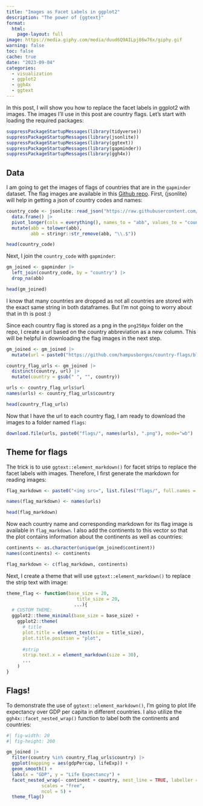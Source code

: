 ```yaml
---
title: "Images as Facet Labels in ggplot2"
description: "The power of {ggtext}"
format: 
  html:
    page-layout: full
image: https://media.giphy.com/media/duud6Q9AILpj86w76x/giphy.gif
warning: false
toc: false
cache: true
date: "2023-09-04"
categories:
  - visualization
  - ggplot2
  - ggh4x
  - ggtext
---
```


In this post, I will show you how to replace the facet labels in ggplot2 with images. The images I'll use in this post are country flags. Let's start with loading the required packages:    

```r
suppressPackageStartupMessages(library(tidyverse))
suppressPackageStartupMessages(library(jsonlite))
suppressPackageStartupMessages(library(ggtext))
suppressPackageStartupMessages(library(gapminder))
suppressPackageStartupMessages(library(ggh4x))
```

## Data

I am going to get the images of flags of countries that are in the `gapminder` dataset. The flag images are available in this [Github repo](https://github.com/hampusborgos/country-flags). First, {jsonlite} will help in getting a json of country codes and names:

```r
country_code <- jsonlite::read_json("https://raw.githubusercontent.com/hampusborgos/country-flags/main/countries.json") |> 
  data.frame() |>
  pivot_longer(cols = everything(), names_to = "abb", values_to = "country") |> 
  mutate(abb = tolower(abb),
         abb = stringr::str_remove(abb, "\\.$"))

head(country_code)
```

Next, I join the `country_code` with `gapminder`:

```r
gm_joined <- gapminder |> 
  left_join(country_code, by = "country") |> 
  drop_na(abb) 

head(gm_joined)
```

I know that many countries are dropped as not all countries are stored with the exact same string in both dataframes. But I'm not going to worry about that in th is post :)  

Since each country flag is stored as a png in the `png250px` folder on the repo, I create a url based on the country abbreviation as a new column. This will be helpful in downloading the flag images in the next step.

```r
gm_joined <- gm_joined |> 
  mutate(url = paste0("https://github.com/hampusborgos/country-flags/blob/main/png250px/", abb, ".png?raw=true")) 

country_flag_urls <- gm_joined |>
  distinct(country, url) |> 
  mutate(country = gsub(" ", "", country))

urls <- country_flag_urls$url
names(urls) <- country_flag_urls$country

head(country_flag_urls)
```

Now that I have the url to each country flag, I am ready to download the images to a folder named `flags`:

```r
download.file(urls, paste0("flags/", names(urls), ".png"), mode="wb")
```


## Theme for flags

The trick is to use `ggtext::element_markdown()` for facet strips to replace the facet labels with images. Therefore, I first generate the markdown for reading images:  

```r
flag_markdown <- paste0("<img src=", list.files("flags/", full.names = TRUE), " width='100'/>")

names(flag_markdown) <- names(urls)

head(flag_markdown)
```

Now each country name and corresponding markdown for its flag image is available in `flag_markdown`. I also add the continents to this vector so that the plot contains information about the continents as well as countries:  

```r
continents <- as.character(unique(gm_joined$continent))
names(continents) <- continents

flag_markdown <- c(flag_markdown, continents)
```

Next, I create a theme that will use `ggtext::element_markdown()` to replace the strip text with image:  

```r
theme_flag <- function(base_size = 20,
                          title_size = 20,
                         ...){
  # CUSTOM THEME:
  ggplot2::theme_minimal(base_size = base_size) +
    ggplot2::theme(
      # title
      plot.title = element_text(size = title_size),
      plot.title.position = "plot",
      
      #strip
      strip.text.x = element_markdown(size = 30),
      ...
    )
}
```

## Flags!

To demonstrate the use of `ggtext::element_markdown()`, I'm going to plot life expectancy over GDP per capita in different countries. I also utilize the `ggh4x::facet_nested_wrap()` function to label both the continents and countries:

```r
#| fig-width: 20
#| fig-height: 200

gm_joined |> 
  filter(country %in% country_flag_urls$country) |>
  ggplot(mapping = aes(gdpPercap, lifeExp)) +
  geom_smooth() +
  labs(x = "GDP", y = "Life Expectancy") + 
  facet_nested_wrap(~ continent + country, nest_line = TRUE, labeller = as_labeller(flag_markdown),
             scales = "free",
             ncol = 5) +
  theme_flag() 

```

